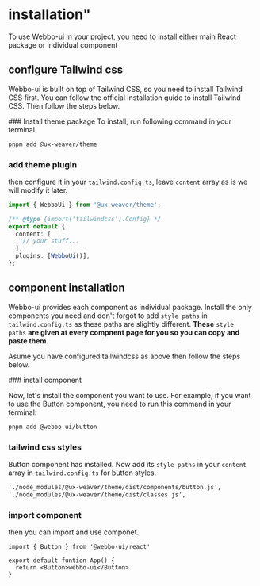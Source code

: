 # installation"

To use Webbo-ui in your project, you need to install either main React package or individual component

## configure Tailwind css

Webbo-ui is built on top of Tailwind CSS, so you need to install Tailwind CSS first. You can follow the official installation guide to install Tailwind CSS. Then follow the steps below.

<Steps>
### Install theme package
To install, run following command in your terminal

```bash
pnpm add @ux-weaver/theme
```

### add theme plugin

then configure it in your <code data-highlight>tailwind.config.ts</code>, leave `content` array as is we will modify it later.

```ts
import { WebboUi } from '@ux-weaver/theme';

/** @type {import('tailwindcss').Config} */
export default {
  content: [
    // your stuff...
  ],
  plugins: [WebboUi()],
};
```

</Steps>

## component installation

Webbo-ui provides each component as individual package. Install the only components you need and don't forgot to add <code data-highlight>style paths</code> in <code data-highlight>tailwind.config.ts</code> as these paths are slightly different. **These** <code data-highlight>style paths</code> **are given at every compnent page for you so you can copy and paste them**.

Asume you have configured tailwindcss as above then follow the steps below.

<Steps>
### install component

Now, let's install the component you want to use. For example, if you want to use the Button component, you need to run this command in your terminal:

```bash
pnpm add @webbo-ui/button
```

### tailwind css styles

Button component has installed. Now add its <code data-highlight>style paths</code> in your `content` array in <code data-highlight>tailwind.config.ts</code> for button styles.

```txt
'./node_modules/@ux-weaver/theme/dist/components/button.js',
'./node_modules/@ux-weaver/theme/dist/classes.js',
```

### import component

then you can import and use componet.

```tsx
import { Button } from '@webbo-ui/react'

export default funtion App() {
  return <Button>webbo-ui</Button>
}
```

</Steps>
